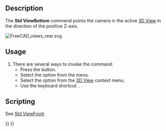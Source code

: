 <languages/>
<translate>

<!--T:20-->
{{Docnav
|[[Std_ViewRear|ViewRear]]
|[[Std_ViewLeft|ViewLeft]]
|[[Std_View_Menu|Std View Menu]]
|IconL=Std_ViewRear.svg
|IconR=Std_ViewLeft.svg
|IconC=Freecad.svg
}}

<!--T:11-->
{{GuiCommand
|Name=Std ViewBottom
|MenuLocation=View → Standard Views → Bottom
|Workbenches=All
|Shortcut={{KEY|5}}
|SeeAlso=[[Std_ViewRear|Std ViewRear]], [[Std_ViewLeft|Std ViewLeft]]
}}

==Description== <!--T:12-->

<!--T:13-->
The '''Std ViewBottom''' command points the camera in the active [[3D_View|3D View]] in the direction of the positive Z-axis.

</translate>
[[Image:FreeCAD_views_rear.svg]]
<translate>
<!--T:14-->
{{Caption|Arrow 5 points in the direction of the bottom view}}

==Usage== <!--T:15-->

<!--T:16-->
# There are several ways to invoke the command:
#* Press the {{Button|[[Image:Std_ViewBottom.svg|16px]] [[Std_ViewBottom|Bottom]]}} button.
#* Select the {{MenuCommand|View → Standard Views → [[Image:Std_ViewBottom.svg|16px]] Bottom}} option from the menu.
#* Select the {{MenuCommand|Standard Views → [[Image:Std_ViewBottom.svg|16px]] Bottom}} option from the [[3D_View|3D View]] context menu.
#* Use the keyboard shortcut: {{KEY|5}}.

==Scripting== <!--T:17-->

<!--T:22-->
See [[Std_ViewFront#Scripting|Std ViewFront]].


<!--T:21-->
{{Docnav
|[[Std_ViewRear|ViewRear]]
|[[Std_ViewLeft|ViewLeft]]
|[[Std_View_Menu|Std View Menu]]
|IconL=Std_ViewRear.svg
|IconR=Std_ViewLeft.svg
|IconC=Freecad.svg
}}

</translate>
{{Std_Base_navi{{#translation:}}}}
{{Userdocnavi{{#translation:}}}}